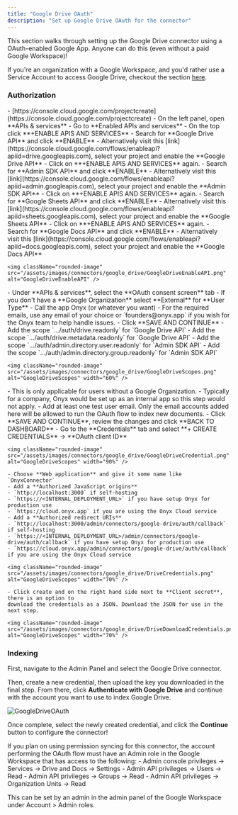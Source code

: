 ```yaml
---
title: "Google Drive OAuth"
description: "Set up Google Drive OAuth for the connector"
---
```


This section walks through setting up the Google Drive connector using a OAuth-enabled Google App.
Anyone can do this (even without a paid Google Workspace)!

If you're an organization with a Google Workspace, and you'd rather use a Service Account to access Google Drive,
checkout the section [here](./service_account).

### Authorization

<Steps>
  <Step title="Create Google Cloud Project">
    - [https://console.cloud.google.com/projectcreate](https://console.cloud.google.com/projectcreate)
  </Step>

  <Step title="Enable Google Drive API">
    - On the left panel, open **APIs & services**
    - Go to **Enabled APIs and services**
    - On the top click **+ENABLE APIS AND SERVICES**
    - Search for **Google Drive API** and click **ENABLE**
    - Alternatively visit this [link](https://console.cloud.google.com/flows/enableapi?apiid=drive.googleapis.com),
    select your project and enable the **Google Drive API**
  </Step>

  <Step title="Enable Admin SDK API">
    - Click on **+ENABLE APIS AND SERVICES** again.
    - Search for **Admin SDK API** and click **ENABLE**
    - Alternatively visit this [link](https://console.cloud.google.com/flows/enableapi?apiid=admin.googleapis.com),
    select your project and enable the **Admin SDK API**
  </Step>

  <Step title="Enable Google Sheets API">
    - Click on **+ENABLE APIS AND SERVICES** again.
    - Search for **Google Sheets API** and click **ENABLE**
    - Alternatively visit this [link](https://console.cloud.google.com/flows/enableapi?apiid=sheets.googleapis.com),
    select your project and enable the **Google Sheets API**
  </Step>

  <Step title="Enable Google Docs API">
    - Click on **+ENABLE APIS AND SERVICES** again.
    - Search for **Google Docs API** and click **ENABLE**
    - Alternatively visit this [link](https://console.cloud.google.com/flows/enableapi?apiid=docs.googleapis.com),
    select your project and enable the **Google Docs API**

    <img className="rounded-image" src="/assets/images/connectors/google_drive/GoogleDriveEnableAPI.png" alt="GoogleDriveEnableAPI" />
  </Step>

  <Step title="Set up OAuth consent screen">
    - Under **APIs & services**, select the **OAuth consent screen** tab
    - If you don't have a **Google Organization** select **External** for **User Type**
    - Call the app Onyx (or whatever you want)
    - For the required emails, use any email of your choice or `founders@onyx.app`
    if you wish for the Onyx team to help handle issues.
    - Click **SAVE AND CONTINUE**
  </Step>

  <Step title="Set up scopes">
    - Add the scope `.../auth/drive.readonly` for `Google Drive API`
    - Add the scope `.../auth/drive.metadata.readonly` for `Google Drive API`
    - Add the scope `.../auth/admin.directory.user.readonly` for `Admin SDK API`
    - Add the scope `.../auth/admin.directory.group.readonly` for `Admin SDK API`

    <img className="rounded-image" src="/assets/images/connectors/google_drive/GoogleDriveScopes.png" alt="GoogleDriveScopes" width="60%" />
  </Step>

  <Step title="Set up test users">
    - This is only applicable for users without a Google Organization.
    - Typically for a company, Onyx would be set up as an internal app so this step would
    not apply.
    - Add at least one test user email. Only the email accounts added here will be allowed to
    run the OAuth flow to index new documents.
    - Click **SAVE AND CONTINUE**, review the changes and click **BACK TO DASHBOARD**
  </Step>

  <Step title="Create credentials">
    - Go to the **Credentials** tab and select **+ CREATE CREDENTIALS** -> **OAuth client ID**

    <img className="rounded-image" src="/assets/images/connectors/google_drive/GoogleDriveCredential.png" alt="GoogleDriveScopes" width="90%" />

    - Choose **Web application** and give it some name like `OnyxConnector`
    - Add a **Authorized JavaScript origins**
    - `http://localhost:3000` if self-hosting
    - `https://<INTERNAL_DEPLOYMENT_URL>` if you have setup Onyx for production use
    - `https://cloud.onyx.app` if you are using the Onyx Cloud service
    - Add a **Authorized redirect URIs**
    - `http://localhost:3000/admin/connectors/google-drive/auth/callback` if self-hosting
    - `https://<INTERNAL_DEPLOYMENT_URL>/admin/connectors/google-drive/auth/callback` if you have setup Onyx for production use
    - `https://cloud.onyx.app/admin/connectors/google-drive/auth/callback` if you are using the Onyx Cloud service

    <img className="rounded-image" src="/assets/images/connectors/google_drive/DriveCredentials.png" alt="GoogleDriveScopes" width="70%" />

    - Click create and on the right hand side next to **Client secret**, there is an option to
    download the credentials as a JSON. Download the JSON for use in the next step.

    <img className="rounded-image" src="/assets/images/connectors/google_drive/DriveDownloadCredentials.png" alt="GoogleDriveScopes" width="70%" />
  </Step>
</Steps>

### Indexing

First, navigate to the Admin Panel and select the Google Drive connector.

Then, create a new credential, then upload the key you downloaded in the final step. From there,
click **Authenticate with Google Drive** and continue with the account you want to use to index Google Drive.

<img className="rounded-image" src="/assets/images/connectors/google_drive/OAuthCredential.png" alt="GoogleDriveOAuth" />

Once complete, select the newly created credential, and click the **Continue** button to configure the connector!

<Note>
  If you plan on using permission syncing for this connector,
  the account performing the OAuth flow must have an Admin role in the Google Workspace that has access to the
  following:
  - Admin console privileges -> Services -> Drive and Docs -> Settings
  - Admin API privileges -> Users -> Read
  - Admin API privileges -> Groups -> Read
  - Admin API privileges -> Organization Units -> Read

  This can be set by an admin in the admin panel of the Google Workspace under Account > Admin roles.
</Note>
